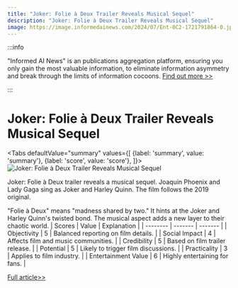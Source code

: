 ```yaml
---
title: "Joker: Folie à Deux Trailer Reveals Musical Sequel"
description: "Joker: Folie à Deux Trailer Reveals Musical Sequel"
image: https://image.informedainews.com/2024/07/Ent-0C2-1721791864-0.jpg
---
```



:::info

"Informed AI News" is an publications aggregation platform, ensuring you only gain the most valuable information, to eliminate information asymmetry and break through the limits of information cocoons.  [Find out more >>](/)

:::

# Joker: Folie à Deux Trailer Reveals Musical Sequel


<Tabs
	defaultValue="summary"
	values={[
	{label: 'summary', value: 'summary'},
	{label: 'score', value: 'score'},
]}>
<TabItem value="summary">
<img
  src="https://image.informedainews.com/2024/07/Ent-0C2-1721791864-0.jpg"
  alt="Joker: Folie à Deux Trailer Reveals Musical Sequel"
/>



Joker: Folie à Deux trailer reveals a musical sequel. Joaquin Phoenix and Lady Gaga sing as Joker and Harley Quinn. The film follows the 2019 original.

"Folie à Deux" means "madness shared by two." It hints at the Joker and Harley Quinn's twisted bond. The musical aspect adds a new layer to their chaotic world.
</TabItem>
<TabItem value="score">
	| Scores     | Value   | Explanation |
	| -------- | ------- | ------- |
	| Objectivity  | 5    | Balanced reporting on film details.    |
	| Social Impact | 4     | Affects film and music communities.    |
	| Credibility    | 5    | Based on film trailer release.    |
	| Potential    | 5    | Likely to trigger film discussions.    |
	| Practicality    | 3    | Applies to film industry.    |
	| Entertainment Value    | 6    | Highly entertaining for fans.    |
</TabItem>
</Tabs>

[Full article>>](https://www.ign.com/articles/joker-folie-deux-trailer-showcases-the-musical-wild-world-of-the-much-anticipated-sequel)
